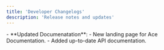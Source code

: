 ```yaml
---
title: 'Developer Changelogs'
description: 'Release notes and updates'
---
```


<Update label="Tuesday, December 27, 2024" description="v1.0.0">
- **Updated Documenatation**:
  - New landing page for Ace Documentation.
  - Added up-to-date API documentation.
</Update>